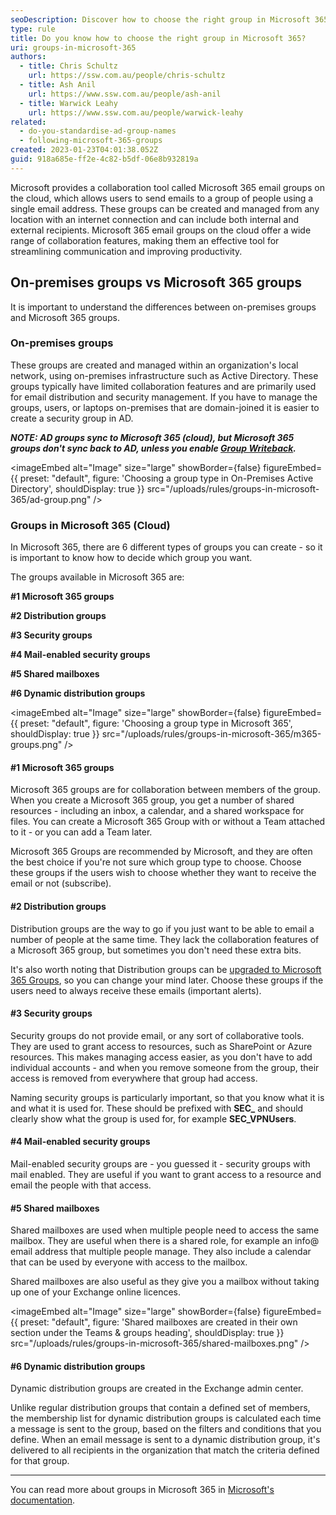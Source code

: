 ```yaml
---
seoDescription: Discover how to choose the right group in Microsoft 365, including on-premises groups, distribution groups, security groups, and more. Learn about collaboration features and best practices for streamlining communication and improving productivity.
type: rule
title: Do you know how to choose the right group in Microsoft 365?
uri: groups-in-microsoft-365
authors:
  - title: Chris Schultz
    url: https://ssw.com.au/people/chris-schultz
  - title: Ash Anil
    url: https://www.ssw.com.au/people/ash-anil
  - title: Warwick Leahy
    url: https://www.ssw.com.au/people/warwick-leahy
related:
  - do-you-standardise-ad-group-names
  - following-microsoft-365-groups
created: 2023-01-23T04:01:38.052Z
guid: 918a685e-ff2e-4c82-b5df-06e8b932819a
---
```


Microsoft provides a collaboration tool called Microsoft 365 email groups on the cloud, which allows users to send emails to a group of people using a single email address. These groups can be created and managed from any location with an internet connection and can include both internal and external recipients. Microsoft 365 email groups on the cloud offer a wide range of collaboration features, making them an effective tool for streamlining communication and improving productivity.
## On-premises groups vs Microsoft 365 groups

It is important to understand the differences between on-premises groups and Microsoft 365 groups.

### On-premises groups

These groups are created and managed within an organization's local network, using on-premises infrastructure such as Active Directory. These groups typically have limited collaboration features and are primarily used for email distribution and security management. If you have to manage the groups, users, or laptops on-premises that are domain-joined it is easier to create a security group in AD.

**_NOTE: AD groups sync to Microsoft 365 (cloud), but Microsoft 365 groups don't sync back to AD, unless you enable [Group Writeback](https://learn.microsoft.com/en-us/entra/identity/hybrid/connect/how-to-connect-group-writeback-enable)._**


<imageEmbed
  alt="Image"
  size="large"
  showBorder={false}
  figureEmbed={{
    preset: "default",
    figure: 'Choosing a group type in On-Premises Active Directory',
    shouldDisplay: true
  }}
  src="/uploads/rules/groups-in-microsoft-365/ad-group.png"
/>

### Groups in Microsoft 365 (Cloud)

In Microsoft 365, there are 6 different types of groups you can create - so it is important to know how to decide which group you want.

The groups available in Microsoft 365 are:

**\#1 Microsoft 365 groups**

**\#2 Distribution groups**

**\#3 Security groups**

**\#4 Mail-enabled security groups**

**\#5 Shared mailboxes**

**\#6 Dynamic distribution groups**


<imageEmbed
  alt="Image"
  size="large"
  showBorder={false}
  figureEmbed={{
    preset: "default",
    figure: 'Choosing a group type in Microsoft 365',
    shouldDisplay: true
  }}
  src="/uploads/rules/groups-in-microsoft-365/m365-groups.png"
/>

#### \#1 Microsoft 365 groups

Microsoft 365 groups are for collaboration between members of the group. When you create a Microsoft 365 group, you get a number of shared resources - including an inbox, a calendar, and a shared workspace for files. You can create a Microsoft 365 Group with or without a Team attached to it - or you can add a Team later.

Microsoft 365 Groups are recommended by Microsoft, and they are often the best choice if you're not sure which group type to choose. Choose these groups if the users wish to choose whether they want to receive the email or not (subscribe).

#### \#2 Distribution groups

Distribution groups are the way to go if you just want to be able to email a number of people at the same time. They lack the collaboration features of a Microsoft 365 group, but sometimes you don't need these extra bits.

It's also worth noting that Distribution groups can be [upgraded to Microsoft 365 Groups](https://learn.microsoft.com/en-us/powershell/module/exchange/upgrade-distributiongroup), so you can change your mind later. Choose these groups if the users need to always receive these emails (important alerts).

#### \#3 Security groups

Security groups do not provide email, or any sort of collaborative tools. They are used to grant access to resources, such as SharePoint or Azure resources. This makes managing access easier, as you don't have to add individual accounts - and when you remove someone from the group, their access is removed from everywhere that group had access.

Naming security groups is particularly important, so that you know what it is and what it is used for. These should be prefixed with **SEC\_** and should clearly show what the group is used for, for example **SEC_VPNUsers**.

#### \#4 Mail-enabled security groups

Mail-enabled security groups are - you guessed it - security groups with mail enabled. They are useful if you want to grant access to a resource and email the people with that access.

#### \#5 Shared mailboxes

Shared mailboxes are used when multiple people need to access the same mailbox. They are useful when there is a shared role, for example an info@ email address that multiple people manage. They also include a calendar that can be used by everyone with access to the mailbox.

Shared mailboxes are also useful as they give you a mailbox without taking up one of your Exchange online licences.


<imageEmbed
  alt="Image"
  size="large"
  showBorder={false}
  figureEmbed={{
    preset: "default",
    figure: 'Shared mailboxes are created in their own section under the Teams & groups heading',
    shouldDisplay: true
  }}
  src="/uploads/rules/groups-in-microsoft-365/shared-mailboxes.png"
/>

#### \#6 Dynamic distribution groups

Dynamic distribution groups are created in the Exchange admin center.

Unlike regular distribution groups that contain a defined set of members, the membership list for dynamic distribution groups is calculated each time a message is sent to the group, based on the filters and conditions that you define. When an email message is sent to a dynamic distribution group, it's delivered to all recipients in the organization that match the criteria defined for that group.

---

You can read more about groups in Microsoft 365 in [Microsoft's documentation](https://learn.microsoft.com/en-us/microsoft-365/admin/create-groups/compare-groups?view=o365-worldwide).